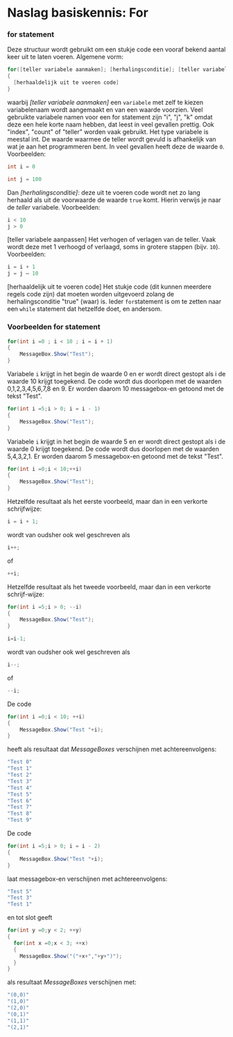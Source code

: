 # Naslag basiskennis: For


### for statement

Deze structuur wordt gebruikt om een stukje code een
vooraf bekend aantal keer uit te laten voeren.
Algemene vorm:

```cs
for([teller variabele aanmaken]; [herhalingsconditie]; [teller variabele aanpassen])
{
  [herhaaldelijk uit te voeren code]
}
```

waarbij *[teller variabele aanmaken]*	een `variabele` met
zelf te kiezen variabelenaam wordt aangemaakt en van een waarde voorzien.
Veel gebruikte variabele namen voor een for statement zijn &quot;i&quot;, &quot;j&quot;, &quot;k&quot;
omdat deze een hele korte naam hebben, dat leest in veel gevallen prettig.
Ook &quot;index&quot;, &quot;count&quot; of &quot;teller&quot; worden vaak gebruikt.
Het type variabele is meestal int.
De waarde waarmee de teller wordt gevuld is afhankelijk van wat je
aan het programmeren bent. In veel gevallen heeft deze de waarde `0`.
Voorbeelden:
```cs
int i = 0
```

```cs
int j = 100
```

Dan *[herhalingsconditie]*: deze uit te voeren code wordt
net zo lang herhaald als uit de voorwaarde de waarde `true` komt.
Hierin verwijs je naar de *teller* variabele.
Voorbeelden:
```cs
i < 10
j > 0
```

[teller variabele aanpassen]
	Het verhogen of verlagen van de teller. Vaak wordt deze met 1 verhoogd of verlaagd, soms in grotere stappen (bijv. `10`).
Voorbeelden:
```cs
i = i + 1
j = j – 10
```

[herhaaldelijk uit te voeren code]
	Het stukje code (dit kunnen meerdere regels code zijn) dat moeten worden uitgevoerd zolang de herhalingsconditie &quot;true&quot; (waar) is.
Ieder `for`statement is om te zetten naar een `while` statement
dat hetzelfde doet, en andersom.

### Voorbeelden for statement

```cs
for(int i =0 ; i < 10 ; i = i + 1)
{
	MessageBox.Show("Test");
}
```

Variabele `i` krijgt in het begin de waarde 0 en er wordt direct gestopt als i de waarde 10 krijgt toegekend. De code wordt dus doorlopen met de waarden 0,1,2,3,4,5,6,7,8 en 9. Er worden daarom 10 messagebox-en getoond met de tekst &quot;Test&quot;.
```cs
for(int i =5;i > 0; i = i - 1)
{
	MessageBox.Show("Test");
}
```

Variabele `i` krijgt in het begin de waarde 5 en er wordt direct gestopt als i de waarde 0 krijgt toegekend. De code wordt dus doorlopen met de waarden 5,4,3,2,1. Er worden daarom 5 messagebox-en getoond met de tekst &quot;Test&quot;.
```cs
for(int i =0;i < 10;++i)
{
	MessageBox.Show("Test");
}
```

Hetzelfde resultaat als het eerste voorbeeld,
maar dan in een verkorte schrijfwijze:
```cs
i = i + 1;
```
wordt van oudsher ook wel geschreven als
```cs
i++;
```
of
```cs
++i;
```

Hetzelfde resultaat als het tweede voorbeeld,
maar dan in een verkorte schrijf-wijze:
```cs
for(int i =5;i > 0; --i)
{
	MessageBox.Show("Test");
}
```

```cs
i=i-1;
```
wordt van oudsher ook wel geschreven als
```cs
i--;
```
of
```cs
--i;
```


De code
```cs
for(int i =0;i < 10; ++i)
{
	MessageBox.Show("Test "+i);
}
```
heeft als resultaat dat *MessageBoxes*
verschijnen met achtereenvolgens:
```cs
"Test 0"
"Test 1"
"Test 2"
"Test 3"
"Test 4"
"Test 5"
"Test 6"
"Test 7"
"Test 8"
"Test 9"
```

De code
```cs
for(int i =5;i > 0; i = i - 2)
{
	MessageBox.Show("Test "+i);
}
```
laat messagebox-en verschijnen met achtereenvolgens:
```cs
"Test 5"
"Test 3"
"Test 1"
```
en tot slot geeft
```cs
for(int y =0;y < 2; ++y)
{
  for(int x =0;x < 3; ++x)
  {
    MessageBox.Show("("+x+","+y+")");
  }
}
```
als resultaat *MessageBoxes* verschijnen met:
```cs
"(0,0)"
"(1,0)"
"(2,0)"
"(0,1)"
"(1,1)"
"(2,1)"
```
